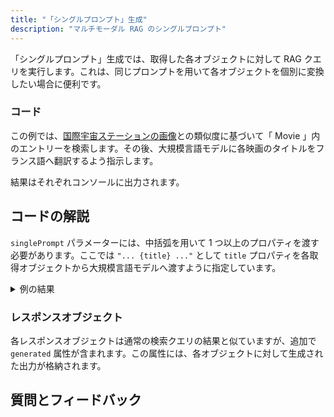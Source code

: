 ```yaml
---
title: "「シングルプロンプト」生成"
description: "マルチモーダル RAG のシングルプロンプト"
---
```



「シングルプロンプト」生成では、取得した各オブジェクトに対して RAG クエリを実行します。これは、同じプロンプトを用いて各オブジェクトを個別に変換したい場合に便利です。

### <i class="fa-solid fa-code"></i> コード

この例では、[国際宇宙ステーションの画像](https://upload.wikimedia.org/wikipedia/commons/thumb/0/04/International_Space_Station_after_undocking_of_STS-132.jpg/440px-International_Space_Station_after_undocking_of_STS-132.jpg)との類似度に基づいて「 Movie 」内のエントリーを検索します。その後、大規模言語モデルに各映画のタイトルをフランス語へ翻訳するよう指示します。

結果はそれぞれコンソールに出力されます。

<FilteredTextBlock
  text={TSCode}
  startMarker="// SinglePromptGeneration"
  endMarker="// END SinglePromptGeneration"
  language="ts"
/>

## <i class="fa-solid fa-chalkboard"></i> コードの解説

`singlePrompt` パラメーターには、中括弧を用いて 1 つ以上のプロパティを渡す必要があります。ここでは `"... {title} ..."` として `title` プロパティを各取得オブジェクトから大規模言語モデルへ渡すように指定しています。

<details>
  <summary>例の結果</summary>

```text
Interstellar
Interstellaire
Gravity
Gravité
Arrival
Arrivée
Armageddon
Armageddon
Godzilla
Godzilla
```

</details>

### <i class="fa-solid fa-chalkboard"></i> レスポンスオブジェクト

各レスポンスオブジェクトは通常の検索クエリの結果と似ていますが、追加で `generated` 属性が含まれます。この属性には、各オブジェクトに対して生成された出力が格納されます。


## 質問とフィードバック


<DocsFeedback/>